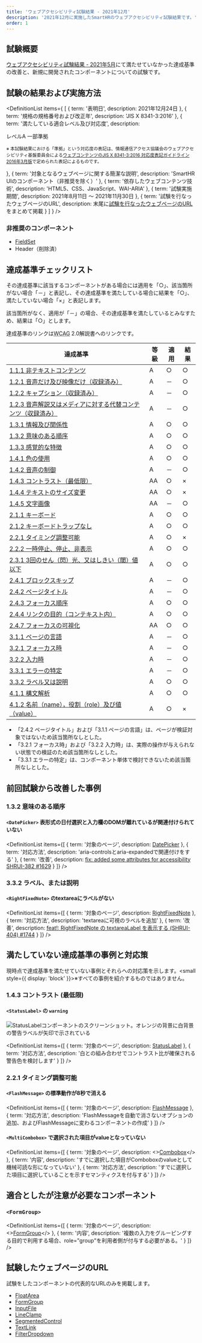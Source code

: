 ```yaml
---
title: 'ウェブアクセシビリティ試験結果 - 2021年12月'
description: '2021年12月に実施したSmartHRのウェブアクセシビリティ試験結果です。'
order: 1
---
```



## 試験概要

[ウェブアクセシビリティ試験結果 - 2021年5月](../202105/)にて満たせていなかった達成基準の改善と、新規に開発されたコンポーネントについての試験です。

## 試験の結果および実施方法

<!-- textlint-disable -->

<DefinitionList items={
  [
    {
      term: '表明日',
      description: <time datatime="2021-12-24">2021年12月24日</time>
    },
    {
      term: '規格の規格番号および改正年',
      description: 'JIS X 8341-3:2016'
    },
    {
      term: '満たしている適合レベル及び対応度',
      description: <div>
        <div>レベルA 一部準拠</div>
        <p><small>※ 本試験結果における「準拠」という対応度の表記は、情報通信アクセス協議会のウェブアクセシビリティ基盤委員会による<a href="https://waic.jp/docs/jis2016/compliance-guidelines/201603/">ウェブコンテンツのJIS X 8341-3:2016 対応度表記ガイドライン 2016年3月版</a>で定められた表記によるものです。</small></p>
        </div>
    },
    {
      term: '対象となるウェブページに関する簡潔な説明',
      description: 'SmartHR UIのコンポーネント（非推奨を除く）'
    },
    {
      term: '依存したウェブコンテンツ技術',
      description: 'HTML5、CSS、JavaScript、WAI-ARIA'
    },
    {
      term: '試験実施期間',
      description: <span><time datatime="2021-08-11">2021年8月11日</time> 〜 <time datatime="2021-11-30">2021年11月30日</time></span>
    },
    {
      term: '試験を行なったウェブページのURL',
      description: <span>末尾に<a href="#h2-5">試験を行なったウェブページのURL</a>をまとめて掲載</span>
    }
  ]
} />

<!-- textlint-enable -->

### 非推奨のコンポーネント

- [FieldSet](https://smarthr-ui.netlify.app/?path=/story/fieldset--all)
- Header（削除済）

## 達成基準チェックリスト

その達成基準に該当するコンポーネントがある場合には適用を「○」、該当箇所がない場合「－」と表記し、その達成基準を満たしている場合に結果を「○」、満たしていない場合「×」と表記します。

該当箇所がなく、適用が「－」の場合、その達成基準を満たしているとみなすため、結果は「○」とします。

達成基準のリンクは<abbr title="Web Contents Accessibility Guidelines">WCAG</abbr> 2.0解説書へのリンクです。

<Table>
  <thead>
    <tr>
      <Th>達成基準</Th>
      <Th>等級</Th>
      <Th>適用</Th>
      <Th>結果</Th>
    </tr>
  </thead>
  <tbody>

<tr>
    <Td><a href="https://waic.jp/docs/UNDERSTANDING-WCAG20/text-equiv-all.html">1.1.1 非テキストコンテンツ</a></Td>
    <Td>A</Td>
    <Td>○</Td>
    <Td>○</Td>
</tr>
<tr>
    <Td><a href="https://waic.jp/docs/UNDERSTANDING-WCAG20/media-equiv-av-only-alt.html">1.2.1 音声だけ及び映像だけ（収録済み）</a></Td>
    <Td>A</Td>
    <Td>－</Td>
    <Td>○</Td>
</tr>
<tr>
    <Td><a href="https://waic.jp/docs/UNDERSTANDING-WCAG20/media-equiv-captions.html">1.2.2 キャプション（収録済み）</a></Td>
    <Td>A</Td>
    <Td>－</Td>
    <Td>○</Td>
</tr>
<tr>
    <Td><a href="https://waic.jp/docs/UNDERSTANDING-WCAG20/media-equiv-audio-desc.html">1.2.3 音声解説又はメディアに対する代替コンテンツ（収録済み）</a></Td>
    <Td>A</Td>
    <Td>－</Td>
    <Td>○</Td>
</tr>
<tr>
    <Td><a href="https://waic.jp/docs/UNDERSTANDING-WCAG20/content-structure-separation-programmatic.html">1.3.1 情報及び関係性</a></Td>
    <Td>A</Td>
    <Td>○</Td>
    <Td>○</Td>
</tr>
<tr>
    <Td><a href="https://waic.jp/docs/UNDERSTANDING-WCAG20/content-structure-separation-sequence.html">1.3.2 意味のある順序</a></Td>
    <Td>A</Td>
    <Td>○</Td>
    <Td>○</Td>
</tr>
<tr>
    <Td><a href="https://waic.jp/docs/UNDERSTANDING-WCAG20/content-structure-separation-understanding.html">1.3.3 感覚的な特徴</a></Td>
    <Td>A</Td>
    <Td>○</Td>
    <Td>○</Td>
</tr>
<tr>
    <Td><a href="https://waic.jp/docs/WCAG21/Understanding/use-of-color.html">1.4.1 色の使用</a></Td>
    <Td>A</Td>
    <Td>○</Td>
    <Td>○</Td>
</tr>
<tr>
    <Td><a href="https://waic.jp/docs/UNDERSTANDING-WCAG20/visual-audio-contrast-dis-audio.html">1.4.2 音声の制御</a></Td>
    <Td>A</Td>
    <Td>－</Td>
    <Td>○</Td>
</tr>
<tr>
    <Td><a href="https://waic.jp/docs/WCAG21/Understanding/contrast-minimum.html">1.4.3 コントラスト（最低限）</a></Td>
    <Td>AA</Td>
    <Td>○</Td>
    <Td>×</Td>
</tr>
<tr>
    <Td><a href="https://waic.jp/docs/WCAG21/Understanding/resize-text.html">1.4.4 テキストのサイズ変更</a></Td>
    <Td>AA</Td>
    <Td>○</Td>
    <Td>×</Td>
</tr>
<tr>
    <Td><a href="https://waic.jp/docs/WCAG21/Understanding/images-of-text.html">1.4.5 文字画像</a></Td>
    <Td>AA</Td>
    <Td>－</Td>
    <Td>○</Td>
</tr>
<tr>
    <Td><a href="https://waic.jp/docs/WCAG21/Understanding/keyboard.html">2.1.1 キーボード</a></Td>
    <Td>A</Td>
    <Td>○</Td>
    <Td>○</Td>
</tr>
<tr>
    <Td><a href="https://waic.jp/docs/WCAG21/Understanding/no-keyboard-trap.html">2.1.2 キーボードトラップなし</a></Td>
    <Td>A</Td>
    <Td>○</Td>
    <Td>○</Td>
</tr>
<tr>
    <Td><a href="https://waic.jp/docs/UNDERSTANDING-WCAG20/time-limits-required-behaviors.html">2.2.1 タイミング調整可能</a></Td>
    <Td>A</Td>
    <Td>○</Td>
    <Td>×</Td>
</tr>
<tr>
    <Td><a href="https://waic.jp/docs/UNDERSTANDING-WCAG20/time-limits-pause.html">2.2.2 一時停止、停止、非表示</a></Td>
    <Td>A</Td>
    <Td>○</Td>
    <Td>○</Td>
</tr>
<tr>
    <Td><a href="https://waic.jp/docs/UNDERSTANDING-WCAG20/seizure-does-not-violate.html">2.3.1 3回のせん（閃）光、又はしきい（閾）値以下</a></Td>
    <Td>A</Td>
    <Td>○</Td>
    <Td>○</Td>
</tr>
<tr>
    <Td><a href="https://waic.jp/docs/UNDERSTANDING-WCAG20/navigation-mechanisms-skip.html">2.4.1 ブロックスキップ</a></Td>
    <Td>A</Td>
    <Td>－</Td>
    <Td>○</Td>
</tr>
<tr>
    <Td><a href="https://waic.jp/docs/UNDERSTANDING-WCAG20/navigation-mechanisms-title.html">2.4.2 ページタイトル</a></Td>
    <Td>A</Td>
    <Td>－</Td>
    <Td>○</Td>
</tr>
<tr>
    <Td><a href="https://waic.jp/docs/WCAG21/Understanding/focus-order.html">2.4.3 フォーカス順序</a></Td>
    <Td>A</Td>
    <Td>○</Td>
    <Td>○</Td>
</tr>
<tr>
    <Td><a href="https://waic.jp/docs/WCAG21/Understanding/link-purpose-in-context.html">2.4.4 リンクの目的（コンテキスト内）</a></Td>
    <Td>A</Td>
    <Td>○</Td>
    <Td>○</Td>
</tr>
<tr>
    <Td><a href="https://waic.jp/docs/WCAG21/Understanding/focus-visible.html">2.4.7 フォーカスの可視化</a></Td>
    <Td>AA</Td>
    <Td>○</Td>
    <Td>○</Td>
</tr>
<tr>
    <Td><a href="https://waic.jp/docs/UNDERSTANDING-WCAG20/meaning-doc-lang-id.html">3.1.1 ページの言語</a></Td>
    <Td>A</Td>
    <Td>－</Td>
    <Td>○</Td>
</tr>
<tr>
    <Td><a href="https://waic.jp/docs/WCAG21/Understanding/on-focus.html">3.2.1 フォーカス時</a></Td>
    <Td>A</Td>
    <Td>－</Td>
    <Td>○</Td>
</tr>
<tr>
    <Td><a href="https://waic.jp/docs/WCAG21/Understanding/on-input.html">3.2.2 入力時</a></Td>
    <Td>A</Td>
    <Td>－</Td>
    <Td>○</Td>
</tr>
<tr>
    <Td><a href="https://waic.jp/docs/WCAG21/Understanding/error-identification.html">3.3.1 エラーの特定</a></Td>
    <Td>A</Td>
    <Td>－</Td>
    <Td>○</Td>
</tr>
<tr>
    <Td><a href="https://waic.jp/docs/WCAG21/Understanding/labels-or-instructions.html">3.3.2 ラベル又は説明</a></Td>
    <Td>A</Td>
    <Td>○</Td>
    <Td>○</Td>
</tr>
<tr>
    <Td><a href="https://waic.jp/docs/WCAG21/Understanding/parsing.html">4.1.1 構文解析</a></Td>
    <Td>A</Td>
    <Td>○</Td>
    <Td>○</Td>
</tr>
<tr>
    <Td><a href="https://waic.jp/docs/WCAG21/Understanding/name-role-value.html">4.1.2 名前（name），役割（role）及び値（value）</a></Td>
    <Td>A</Td>
    <Td>○</Td>
    <Td>×</Td>
</tr>
  </tbody>
</Table>

- 「2.4.2 ページタイトル」および「3.1.1 ページの言語」は、ページが検証対象ではないため該当箇所なしとした。
- 「3.2.1 フォーカス時」および「3.2.2 入力時」は、実際の操作が与えられない状態での検証のため該当箇所なしとした。
- 「3.3.1 エラーの特定」は、コンポーネント単体で検討できないため該当箇所なしとした。


## 前回試験から改善した事例

### 1.3.2 意味のある順序

#### `<DatePicker>` 表形式の日付選択と入力欄のDOMが離れているが関連付けられていない

<!-- textlint-disable -->

<DefinitionList items={[
  {
    term: '対象のページ',
    description: <a href="https://smarthr-ui.netlify.app/iframe.html?id=datepicker">DatePicker</a>
  },
  {
    term: '対応方法',
    description: 'aria-controlsとaria-expandedで関連付けをする'
  },
  {
    term: '改善',
    description: <a href="https://github.com/kufu/smarthr-ui/pull/1629">fix: added some attributes for accessibility SHRUI-382
#1629</a>
  }
  ]} />

<!-- textlint-enable -->

### 3.3.2 ラベル、または説明

#### `<RightFixedNote>` のtextareaにラベルがない

<!-- textlint-disable -->

<DefinitionList items={[
  {
    term: '対象のページ',
    description: <a href="https://smarthr-ui.netlify.app/?path=/story/rightfixednote--all">RightFixedNote</a>
  },
  {
    term: '対応方法',
    description: 'textareaに可視のラベルを追加'
  },
  {
    term: '改善',
    description: <a href="https://github.com/kufu/smarthr-ui/pull/1744">feat!: RightFixedNote の textareaLabel を表示する (SHRUI-404) #1744</a>
  }
  ]} />

<!-- textlint-enable -->

## 満たしていない達成基準の事例と対応策

現時点で達成基準を満たせていない事例とそれらへの対応策を示します。<small style={{ display: 'block' }}>※すべての事例を紹介するものではありません。</small>

### 1.4.3 コントラスト (最低限)

#### `<StatusLabel>` の `warning`

![StatusLabelコンポーネントのスクリーンショット。オレンジの背景に白背景の警告ラベルが矢印で示されている](./images/1.4.3-2_statuslabel1.png)

<!-- textlint-disable -->

<DefinitionList items={[
  {
    term: '対象のページ',
    description: <a href="https://smarthr-ui.netlify.app/iframe.html?id=statuslabel">StatusLabel</a>
  },
  {
    term: '対応方法',
    description: '白との組み合わせでコントラスト比が確保される警告色を検討します'
  }
  ]} />

<!-- textlint-enable -->

### 2.2.1 タイミング調整可能

#### `<FlashMessage>` の標準動作が8秒で消える

<!-- textlint-disable -->

<DefinitionList items={[
  {
    term: '対象のページ',
    description: <a href="https://smarthr-ui.netlify.app/iframe.html?id=flashmessage--demo">FlashMessage</a>
  },
  {
    term: '対応方法',
    description: 'FlashMessageを自動で消さないオプションの追加、およびFlashMessageに変わるコンポーネントの作成'
  }
  ]} />

<!-- textlint-enable -->

#### `<MultiCombobox>` で選択された項目がvalueとなっていない

<!-- textlint-disable -->

<DefinitionList items={[
  {
    term: '対象のページ',
    description: <><a href="https://smarthr-ui.netlify.app/iframe.html?id=combobox">Combobox</a></>
  },
  {
    term: '内容',
    description: 'すでに選択した項目がComboboxのvalueとして機械可読な形になっていない'
  },
  {
    term: '対応方法',
    description: 'すでに選択した項目に選択していることを示すセマンティクスを付与する'
  }
  ]} />

<!-- textlint-enable -->

## 適合としたが注意が必要なコンポーネント

### `<FormGroup>`

<!-- textlint-disable -->

<DefinitionList items={[
  {
    term: '対象のページ',
    description: <><a href="https://smarthr-ui.netlify.app/?path=/story/formgroup--all">FormGroup</a></>
  },
  {
    term: '内容',
    description: '複数の入力をグルーピングする目的で利用する場合、role="group"を利用者側が付与する必要がある。'
  }
  ]} />

## 試験したウェブページのURL

<!-- textlint-enable -->

試験をしたコンポーネントの代表的なURLのみを掲載します。

- [FloatArea](https://smarthr-ui.netlify.app/?path=/story/floatarea--all)
- [FormGroup](https://smarthr-ui.netlify.app/?path=/story/formgroup--all)
- [InputFile](https://smarthr-ui.netlify.app/?path=/story/inputfile--all)
- [LineClamp](https://smarthr-ui.netlify.app/?path=/story/lineclamp--all)
- [SegmentedControl](https://smarthr-ui.netlify.app/?path=/story/segmentedcontrol--all)
- [TextLink](https://smarthr-ui.netlify.app/?path=/story/textarea--all)
- [FilterDropdown](https://smarthr-ui.netlify.app/?path=/story/filterdropdown--default)
